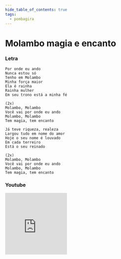 ```yaml
---
hide_table_of_contents: true
tags:
  - pombagira
---
```


# Molambo magia e encanto

### Letra

```text
Por onde eu ando
Nunca estou só
Tenho em Molambo
Minha força maior
Ela é rainha
Rainha mulher
Em seu trono está a minha fé

(2x)
Molambo, Molambo
Você vai por onde eu ando
Molambo, Molambo
Tem magia, tem encanto

Já teve riqueza, realeza
Largou tudo em nome do amor
Hoje o seu nome é louvado
Em cada terreiro
Está o seu reinado

(2x)
Molambo, Molambo
Você vai por onde eu ando
Molambo, Molambo
Tem magia, tem encanto
```

### Youtube

<iframe
  width="200"
  height="200"
  src="https://www.youtube.com/embed/7IIXqxrNwwU"
  title="YouTube video player"
  frameborder="0"
  allow="accelerometer; autoplay; clipboard-write; encrypted-media; gyroscope; picture-in-picture; web-share"
  referrerpolicy="strict-origin-when-cross-origin"
  allowfullscreen
></iframe>
